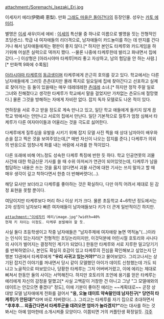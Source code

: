 attachment:/Soremachi_Isezaki_Eri.jpg

이세자키 에리(伊勢崎 恵梨). 만화 [[그래도 마을은 돌아간다]]의 등장인물. 성우는 [[카토 에미리]].

별명은 [[이세]] 새우(이세 에비 : [[이세]]의 특산물 중 하나로 이름으로 별명을 짓는 전형적인 초딩센스). 학급 내 여자애들의 리더격으로, 남자애들이 카드놀이를 하는 데 딴지를 건다거나 해서 남자애들에게는 평판이 좋지 않다.[* 하지만 본인도 타케루와 카드게임을 하기위해 어설픈 실력으로 덱까지 짰다. --물론 나중에 타케루한테 발리고 화내면서 집에 갔다.--] 이상형은 [아라시야마 타케루|머리 좋고 자상하고, 남의 험담을 안 하는 사람.] [* 만화책 9화에 수록됨]

[[아라시야마 타케루]]의 [[동급생]]이며 타케루에게 은근히 호의를 갖고 있다. 학교에서는 다른 남자애들에게 그러듯 츤츤대지만 몰래 쪽지로 일요일에 집에 찾아간다고 선포하고 실제로 찾아가는 등 둘이 있을때는 매우 데레데레한 [[츤데레]] 소녀.[* 하지만 정작 주말 일로 그녀와 친해졌다고 생각한 타케루가 학교에서 말을 걸었지만 가차없는 츤모드에 절망했다.] 물론 그것을 방해하는 자에게 자비란 없다. 잡지 독자 모델로도 나온 적이 있다.

연하장을 서로 주고 받을 정도로 계속 만나고 있고, 일단 학교 애들에게 들키지 않게 끔 학교 밖에서는 안만나고 서로의 집에서 만난다. 일단 기본적으로 질투가 엄청 심해서 타케루가 다른 여자아이들과 어울리는 것을 극도로 싫어한다.

다케루에게 질투심을 유발을 시키기 위해 잡지 모델 사진 찍을 때 상대 남자아이 배우와 손을 잡고 찍은 것을 보여주었는데,[* 매번 자신이 나오는 잡지를 준다.] 다케루가 의외의 반응으로 엄청나게 화를 내는 바람에 사과를 한 적이있다.

다른 또래에 비해 어느정도 성숙한 다케루 특징에 반한 듯 하다. 학교 인공연못의 괴물 사건에 대한 학급신문 기사를 쓸 때 수위 아저씨가 연관이 되어있엇는데, 다케루가 남을 험담하는 내용은 쓰는 것을 옳지 않다면서 괴물 사건에 대한 기사는 쓰지 말자고 할 때 매우 생각이 깊고 착하다면서 한층 더 반해버렷다(...).

해당 묘사만 보더라고 다케루를 좋아하는 것은 확실하다, 다만 아직 어려서 제대로 된 감정 표현을 못할 뿐이다.

여담이지만 타케루보다 머리 하나 이상 키가 크다. 물론 초등학교 4~6학년 정도에서는 2차 성징이 남자보다 빠른 여자애들이 남자애들보다 키가 더 큰게 일반적이긴 하지만.

 attachment:"이세자키 에리/image.jpg"?width=40%
 현재 키 차이는 이정도. 타케루 분발해야 할 듯.

사실 둘다 초등학생이고 작중 남자애들은 "남자주제에 여자애랑 놀면 역적놈"(...)이라는 인식이 있는지라[* 전형적인 초딩논리이지만, 이것덕분에 어린시절 호토리와 사나다의 사이가 벌어지는 결정적인 계기가 되었다.] 한동안 타케루와 서로 지루한 밀고당기기를 반복하였으나, 본인도 확실히 호감이 있고 타케루의 진심을 확인해보고 싶었는지 단행본 13권에서 타케루에게 '''"우리 사귀고 있는거야?"'''라고 물어보았다. 그리고나서는 상기된 잡지건 이야기를 꺼내면서 당시 같이 모델했던 아이가 데이트 신청했는데 가도 되냐고 노골적으로 떠보았으나, 당황한 타케루는 그저 어버버거렸고, 이에 에리는 제대로 삐쳐서 한동안 둘의 사이는 서먹해진다. 하지만 호토리의 조언에 용기를 얻은 타케루는 에리에게 자신의 감정을 말했고[* 사실 고백같이 거창한 건 아니고 그냥 "그 모델애와의 데이트는 안갔으면 좋겠다" 정도], 이에 기분이 좋아진 에리는 ~~계획대로~~ 곧장 상대방 모델 남자애에게 전화를 걸어서 '''"응, 오늘 데이트 약속말인데 남자친구[* 당연히 타케루]가 안된대!"'''라며 바로 차버렸다(...). 그리고는 타케루를 자기 집으로 초대하면서 '''"후후후... 외출간다면서 타케루군을 데려오면 엄마가 놀라겠지?"'''라는 대사를 하는 것 봐서는 아예 엄마한테 소개시켜줄 모양이다. 이쯤되면 거의 커플탄생 확정일듯. 
[[각주]]
